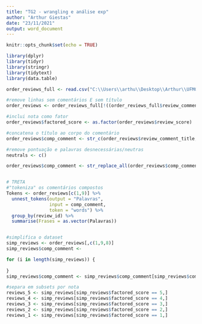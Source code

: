 ---
title: "TG2 - wrangling e análise exp"
author: "Arthur Giestas"
date: "23/11/2021"
output: word_document
---

```{r setup, include=FALSE}
knitr::opts_chunk$set(echo = TRUE)
```

```{r bibliotecas}
library(dplyr)
library(tidyr)
library(stringr)
library(tidytext)
library(data.table)
```

```{r exportação dbs}
order_reviews_full <- read.csv("C:\\Users\\arthu\\Desktop\\Arthur\\UFMG\\2021.2\\TGII\\olist_order_reviews_dataset.csv", encoding = "UTF-8")
```

```{r wrangling}
#remove linhas sem comentários E sem título
order_reviews <- order_reviews_full[!((order_reviews_full$review_comment_message == "") & (order_reviews_full$review_comment_title == "")),]

#inclui nota como fator
order_reviews$factored_score <- as.factor(order_reviews$review_score)

#concatena o título ao corpo do comentário
order_reviews$comp_comment <- str_c(order_reviews$review_comment_title, " ", order_reviews$review_comment_message)

#remove pontuação e palavras desnecessárias/neutras
neutrals <- c()

order_reviews$comp_comment <- str_replace_all(order_reviews$comp_comment, "[[:punct:]]", " ")


# TRETA
#"tokeniza" os comentários compostos
Tokens <- order_reviews[c(1,9)] %>%
  unnest_tokens(output = "Palavras",
                input = comp_comment,
                token = "words") %>%
  group_by(review_id) %>%
  summarise(Frases = as.vector(Palavras))


#simplifica o dataset
simp_reviews <- order_reviews[,c(1,9,8)]
simp_reviews$comp_comment <- 

for (i in length(simp_reviews)) {
  
}
simp_reviews$comp_comment <- simp_reviews$comp_comment[simp_reviews$comp_comment != ""]

#separa em subsets por nota
reviews_5 <- simp_reviews[simp_reviews$factored_score == 5,]
reviews_4 <- simp_reviews[simp_reviews$factored_score == 4,]
reviews_3 <- simp_reviews[simp_reviews$factored_score == 3,]
reviews_2 <- simp_reviews[simp_reviews$factored_score == 2,]
reviews_1 <- simp_reviews[simp_reviews$factored_score == 1,]

```

```{r wordcloud}

```



